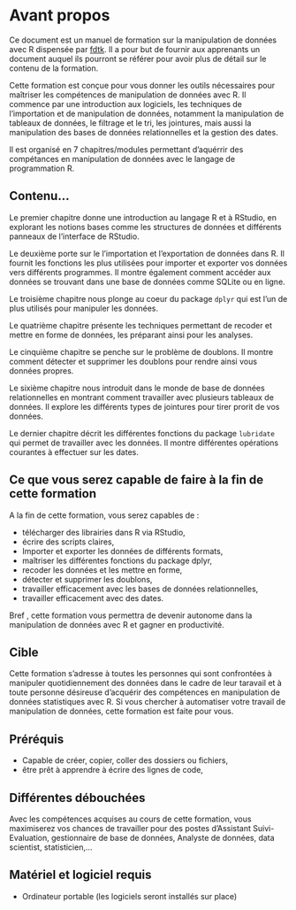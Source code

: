 # Avant propos {.unnumbered}

Ce document est un manuel de formation sur la manipulation de données avec R dispensée par [fdtk](https://fdtk.org). Il a pour but de fournir aux apprenants un document auquel ils pourront se référer pour avoir plus de détail sur le contenu de la formation.

Cette formation est conçue pour vous donner les outils nécessaires pour maîtriser les compétences de manipulation de données avec R. Il commence par une introduction aux logiciels, les techniques de l'importation et de manipulation de données, notamment la manipulation de tableaux de données, le filtrage et le tri, les jointures, mais aussi la manipulation des bases de données relationnelles et la gestion des dates.

Il est organisé en 7 chapitres/modules permettant d'aquérrir des compétances en manipulation de données avec le langage de programmation R.

## Contenu...

Le premier chapitre donne une introduction au langage R et à RStudio, en explorant les notions bases comme les structures de données et  différents panneaux de l'interface de RStudio.

Le deuxième porte sur le l'importation et l'exportation de données dans R. Il fournit les fonctions les plus utilisées pour importer et exporter vos données vers différents programmes. Il montre également comment accéder aux données se trouvant dans une base de données comme SQLite ou en ligne.

Le troisième chapitre nous plonge au coeur du package `dplyr` qui est l'un de plus utilisés pour manipuler les données. 

Le quatrième chapitre présente les techniques permettant de recoder et mettre en forme de données, les préparant ainsi pour les analyses.

Le cinquième chapitre se penche sur le problème de doublons. Il montre comment détecter et supprimer les doublons pour rendre ainsi vous données propres.

Le sixième chapitre nous introduit dans le monde de base de données relationnelles en montrant comment travailler avec plusieurs tableaux de données. Il explore les différents types de jointures pour tirer prorit de vos données.

Le dernier chapitre décrit les différentes fonctions du package `lubridate` qui permet de travailler avec les données. Il montre différentes opérations courantes à effectuer sur les dates. 

## Ce que vous serez capable de faire à la fin de cette formation

A la fin de cette formation, vous serez capables de :

-   télécharger des librairies dans R via RStudio,
-   écrire des scripts claires,
-   Importer et exporter les données de différents formats,
-   maîtriser les différentes fonctions du package dplyr,
-   recoder les données et les mettre en forme,
-   détecter et supprimer les doublons,
-   travailler efficacement avec les bases de données relationnelles,
-   travailler efficacement avec des dates.

Bref , cette formation vous permettra de devenir autonome dans la manipulation de données avec R et gagner en productivité.

## Cible

Cette formation s'adresse à toutes les personnes qui sont confrontées à manipuler quotidiennement des données dans le cadre de leur taravail et à toute personne désireuse d'acquérir des compétences en manipulation de données statistiques avec R. Si vous chercher à automatiser votre travail de manipulation de données, cette formation est faite pour vous. 

## Préréquis

-   Capable de créer, copier, coller des dossiers ou fichiers,
-   être prêt à apprendre à écrire des lignes de code,

## Différentes débouchées

Avec les compétences acquises au cours de cette formation, vous maximiserez vos chances de travailler pour des postes d'Assistant Suivi-Evaluation, gestionnaire de base de données, Analyste de données, data scientist, statisticien,... 

## Matériel et logiciel requis

-   Ordinateur portable (les logiciels seront installés sur place)

